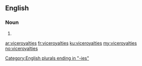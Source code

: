 ==English==

===Noun===
{{head|en|plural}}

# {{plural of|viceroyalty|lang=en|nocat=1}}

[[Category:English plurals ending in "-ies"]]

[[ar:viceroyalties]]
[[fr:viceroyalties]]
[[ku:viceroyalties]]
[[my:viceroyalties]]
[[no:viceroyalties]]